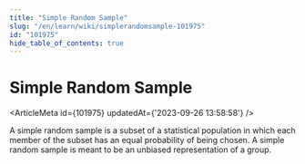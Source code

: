 ```yaml
---
title: "Simple Random Sample"
slug: "/en/learn/wiki/simplerandomsample-101975"
id: "101975"
hide_table_of_contents: true
---
```



# Simple Random Sample

<ArticleMeta id={101975} updatedAt={'2023-09-26 13:58:58'} />
<div className='border-solid border-b border-t-0 my-4 border-[var(--ifm-color-gray-300)]' />

A simple random sample is a subset of a statistical population in which each member of the subset has an equal probability of being chosen. A simple random sample is meant to be an unbiased representation of a group.
